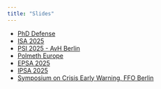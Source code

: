 ```yaml
---
title: "Slides"
---
```


- [PhD Defense](files/defense-tmp.html)
- [ISA 2025](files/isa2025.html)
- [PSI 2025 - AvH Berlin](files/psi2025.html)
- [Polmeth Europe](files/polmeth_europe.html)
- [EPSA 2025](files/epsa2025.html)
- [IPSA 2025](files/ipsa2025.html)
- [Symposium on Crisis Early Warning, FFO Berlin](files/symposium_crisis_early_warning.html)